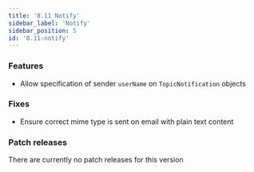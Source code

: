 ```yaml
---
title: '8.11 Notify'
sidebar_label: 'Notify'
sidebar_position: 5
id: '8.11-notify'
---
```


### Features

* Allow specification of sender `userName` on `TopicNotification` objects 

### Fixes

* Ensure correct mime type is sent on email with plain text content 

### Patch releases

There are currently no patch releases for this version

